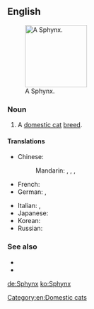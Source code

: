 ==English==
{{wikipedia|Sphynx (cat)}}
[[File:Shabbat.jpg|thumb|right|140px|A Sphynx.]]

===Noun===
{{en-noun|es}}

# A [[domestic cat]] [[breed]].

====Translations====
{{trans-top|cat}}
* Chinese:
*: Mandarin: {{t|cmn|斯芬克斯貓|sc=Hani}}, {{t|cmn|斯芬克斯猫|tr=sīfēnkèsī māo|sc=Hani}}, {{t|cmn|加拿大無毛貓|sc=Hani}}, {{t|cmn|加拿大无毛猫|tr=Jiānádà wúmáo māo|sc=Hani}}
* French: {{t|fr|Sphynx|m}}
* German: {{t+|de|Sphynx|f}}, {{t+|de|Sphinx|f}}
{{trans-mid}}
* Italian: {{t|it|gatto sphynx|m}}, {{t|it|sphynx|m}}
* Japanese: {{t|ja|スフィンクス|tr=sufinkusu|sc=Jpan}}
* Korean: {{t+|ko|스핑크스|sc=Kore}}
* Russian: {{t+|ru|сфинкс|m|tr=sfinks|sc=Cyrl}}
{{trans-bottom}}

===See also===
* {{pedia|Sphynx (cat)}}
* {{commonslite|Category:Sphynx (cat)}}

[[Category:en:Domestic cats]]

[[de:Sphynx]]
[[ko:Sphynx]]